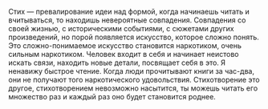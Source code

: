 ---
---
Стих — превалирование идеи над формой, когда начинаешь читать и вчитываться, то
находишь невероятные совпадения. Совпадения со своей жизнью, с историческими
событиями, с сюжетами других произведений, но порой появляется искусство,
которое сложно понять. Это сложно-понимаемое искусство становится наркотиком,
очень сильным наркотиком. Человек входит в себя и начинает неистово искать
связи, находить новые детали, посвящает себя в это. Я ненавижу быстрое чтение.
Когда люди прочитывают книги за час-два, они не получают того наркотического
удовольствия. Стихотворение это другое, стихотворением невозможно насытится, ты
можешь читать его множество раз и каждый раз оно будет становится роднее.
